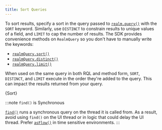 ```yaml
---
title: Sort Queries
---
```



To sort results, specify a sort in the query passed to
[`realm.query()`](https://www.mongodb.com/docs/realm-sdks/kotlin/latest/library-base/-realm%20-kotlin%20-multiplatform%20-s-d-k/io.realm.query/-realm-query/query.html)
with the `SORT` keyword. Similarly, use `DISTINCT`
to constrain results to unique values of a field, and
`LIMIT` to cap the number of results. The SDK
provides convenience methods on `RealmQuery` so you don't have
to manually write the keywords:

- [`realmQuery.sort()`](https://www.mongodb.com/docs/realm-sdks/kotlin/latest/library-base/-realm%20-kotlin%20-multiplatform%20-s-d-k/io.realm.query/-realm-query/sort.html)
- [`realmQuery.distinct()`](https://www.mongodb.com/docs/realm-sdks/kotlin/latest/library-base/-realm%20-kotlin%20-multiplatform%20-s-d-k/io.realm.query/-realm-query/distinct.html)
- [`realmQuery.limit()`](https://www.mongodb.com/docs/realm-sdks/kotlin/latest/library-base/-realm%20-kotlin%20-multiplatform%20-s-d-k/io.realm.query/-realm-query/limit.html)

When used on the same query in both RQL and method form, `SORT`,
`DISTINCT`, and `LIMIT` execute in the order they're added
to the query. This can impact the results returned from your query.

<CodeBlock language="kotlin">{Sort}</CodeBlock>

:::note `find()` is Synchronous

[`find()`](https://www.mongodb.com/docs/realm-sdks/kotlin/latest/library-base/-realm%20-kotlin%20-multiplatform%20-s-d-k/io.realm.query/find.html)
runs a synchronous query on the thread it is called from.
As a result, avoid using `find()` on the UI thread or in
logic that could delay the UI thread. Prefer [`asFlow()`](https://www.mongodb.com/docs/realm-sdks/kotlin/latest/library-base/-realm%20-kotlin%20-multiplatform%20-s-d-k/io.realm.query/-realm-element-query/as-flow.html)
in time sensitive environments.
:::
